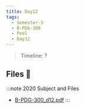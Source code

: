 ```yaml
---
title: Day12
tags:
  - Semester-3
  - B-PDG-300
  - Pool
  - Day12
---
```

> Timeline: ?


## Files 📂

:::note 2020 Subject and Files
- [B-PDG-300_d12.pdf](https://github.com/Studio-17/Epitech-Subjects/raw/main/Semester-3/B-PDG-300/Pool/Day12/B-PDG-300_d12.pdf)
:::
